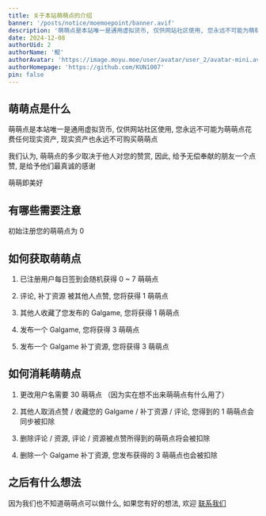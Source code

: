 ```yaml
---
title: 关于本站萌萌点的介绍
banner: '/posts/notice/moemoepoint/banner.avif'
description: '萌萌点是本站唯一是通用虚拟货币, 仅供网站社区使用, 您永远不可能为萌萌点花费任何现实资产, 现实资产也永远不可购买萌萌点'
date: 2024-12-08
authorUid: 2
authorName: '鲲'
authorAvatar: 'https://image.moyu.moe/user/avatar/user_2/avatar-mini.avif'
authorHomepage: 'https://github.com/KUN1007'
pin: false
---
```


## 萌萌点是什么

萌萌点是本站唯一是通用虚拟货币, 仅供网站社区使用, 您永远不可能为萌萌点花费任何现实资产, 现实资产也永远不可购买萌萌点

我们认为, 萌萌点的多少取决于他人对您的赞赏, 因此, 给予无偿奉献的朋友一个点赞, 是给予他们最真诚的感谢

萌萌即美好

## 有哪些需要注意

初始注册您的萌萌点为 0

## 如何获取萌萌点

1. 已注册用户每日签到会随机获得 0 ~ 7 萌萌点

2. 评论, 补丁资源 被其他人点赞, 您将获得 1 萌萌点

3. 其他人收藏了您发布的 Galgame, 您将获得 1 萌萌点

4. 发布一个 Galgame, 您将获得 3 萌萌点

5. 发布一个 Galgame 补丁资源, 您将获得 3 萌萌点

## 如何消耗萌萌点

1. 更改用户名需要 30 萌萌点 （因为实在想不出来萌萌点有什么用了）

2. 其他人取消点赞 / 收藏您的 Galgame / 补丁资源 / 评论, 您得到的 1 萌萌点会同步被扣除

3. 删除评论 / 资源, 评论 / 资源被点赞所得到的萌萌点将会被扣除

4. 删除一个 Galgame 补丁资源, 您发布获得的 3 萌萌点也会被扣除

## 之后有什么想法

因为我们也不知道萌萌点可以做什么, 如果您有好的想法, 欢迎 [联系我们](/about/notice/feedback)
